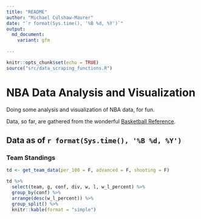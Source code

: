 ```yaml
---
title: "README"
author: "Michael Culshaw-Maurer"
date: "`r format(Sys.time(), '%B %d, %Y')`"
output: 
  md_document:
    variant: gfm
  
---
```


```r
knitr::opts_chunk$set(echo = TRUE)
source("src/data_scraping_functions.R")
```

# NBA Data Analysis and Visualization

Doing some analysis and visualization of NBA data, for fun.

Data, so far, are gathered from the wonderful [Basketball Reference](https://www.basketball-reference.com/).

## Data as of `r format(Sys.time(), '%B %d, %Y')`

### Team Standings

```r
td <- get_team_data(per_100 = F, advanced = F, shooting = F)

td %>% 
  select(team, g, conf, div, w, l, w_l_percent) %>% 
  group_by(conf) %>% 
  arrange(desc(w_l_percent)) %>% 
  group_split() %>% 
  knitr::kable(format = "simple")
```

